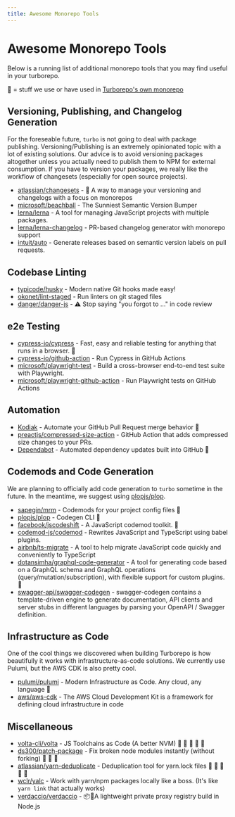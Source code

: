 ```yaml
---
title: Awesome Monorepo Tools
---
```


# Awesome Monorepo Tools

Below is a running list of additional monorepo tools that you may find useful in your turborepo.

💯 = stuff we use or have used in [Turborepo's own monorepo](https://github.com/vercel/turborepo)

## Versioning, Publishing, and Changelog Generation

For the foreseable future, `turbo` is not going to deal with package publishing. Versioning/Publishing is an extremely opinionated topic with a lot of existing solutions. Our advice is to avoid versioning packages altogether unless you actually need to publish them to NPM for external consumption. If you have to version your packages, we really like the workflow of changesets (especially for open source projects).

- [atlassian/changesets](https://github.com/atlassian/changesets) - 🦋 A way to manage your versioning and changelogs with a focus on monorepos
- [microsoft/beachball](https://github.com/microsoft/beachball) - The Sunniest Semantic Version Bumper
- [lerna/lerna](https://github.com/lerna/lerna) - A tool for managing JavaScript projects with multiple packages.
- [lerna/lerna-changelog](https://github.com/lerna/lerna-changelog) - PR-based changelog generator with monorepo support
- [intuit/auto](https://github.com/intuit/auto) - Generate releases based on semantic version labels on pull requests.

## Codebase Linting

- [typicode/husky](https://github.com/typicode/husky) - Modern native Git hooks made easy!
- [okonet/lint-staged](https://github.com/okonet/lint-staged) - Run linters on git staged files
- [danger/danger-js](https://github.com/danger/danger-js) - ⚠️ Stop saying "you forgot to …" in code review

## e2e Testing

- [cypress-io/cypress](https://github.com/cypress-io/cypress) - Fast, easy and reliable testing for anything that runs in a browser. 💯
- [cypress-io/github-action](https://github.com/cypress-io/github-action) - Run Cypress in GitHub Actions
- [microsoft/playwright-test](https://github.com/microsoft/playwright-test) - Build a cross-browser end-to-end test suite with Playwright.
- [microsoft/playwright-github-action](https://github.com/microsoft/playwright-github-action) - Run Playwright tests on GitHub Actions

## Automation

- [Kodiak](https://kodiakhq.com/) - Automate your GitHub Pull Request merge behavior 💯
- [preactjs/compressed-size-action](https://github.com/preactjs/compressed-size-action) - GitHub Action that adds compressed size changes to your PRs.
- [Dependabot](https://github.com/dependabot/dependabot-core) - Automated dependency updates built into GitHub 💯

## Codemods and Code Generation

We are planning to officially add code generation to `turbo` sometime in the future. In the meantime, we suggest using [plopjs/plop](https://github.com/plopjs/plop).

- [sapegin/mrm](https://github.com/sapegin/mrm) - Codemods for your project config files 💯
- [plopjs/plop](https://github.com/plopjs/plop) - Codegen CLI 💯
- [facebook/jscodeshift](https://github.com/facebook/jscodeshift) - A JavaScript codemod toolkit. 💯
- [codemod-js/codemod](https://github.com/codemod-js/codemod) - Rewrites JavaScript and TypeScript using babel plugins.
- [airbnb/ts-migrate](https://github.com/airbnb/ts-migrate) - A tool to help migrate JavaScript code quickly and conveniently to TypeScript
- [dotansimha/graphql-code-generator](https://github.com/dotansimha/graphql-code-generator) - A tool for generating code based on a GraphQL schema and GraphQL operations (query/mutation/subscription), with flexible support for custom plugins. 💯
- [swagger-api/swagger-codegen](swagger-api/swagger-codegen) - swagger-codegen contains a template-driven engine to generate documentation, API clients and server stubs in different languages by parsing your OpenAPI / Swagger definition.

## Infrastructure as Code

One of the cool things we discovered when building Turborepo is how beautifully it works with infrastructure-as-code solutions. We currently use Pulumi, but the AWS CDK is also pretty cool.

- [pulumi/pulumi](https://github.com/pulumi/pulumi) - Modern Infrastructure as Code. Any cloud, any language 💯
- [aws/aws-cdk](https://github.com/aws/aws-cdk) - The AWS Cloud Development Kit is a framework for defining cloud infrastructure in code

## Miscellaneous

- [volta-cli/volta](https://github.com/volta-cli/volta) - JS Toolchains as Code (A better NVM) 💯 💯 💯 💯 💯
- [ds300/patch-package](https://github.com/ds300/patch-package) - Fix broken node modules instantly (without forking) 💯 💯 💯
- [atlassian/yarn-deduplicate](https://github.com/atlassian/yarn-deduplicate) - Deduplication tool for yarn.lock files 💯 💯 💯 💯 💯
- [wclr/yalc](https://github.com/wclr/yalc) - Work with yarn/npm packages locally like a boss. (It's like `yarn link` that actually works)
- [verdaccio/verdaccio](https://github.com/verdaccio/verdaccio) - 📦🔐A lightweight private proxy registry build in Node.js
